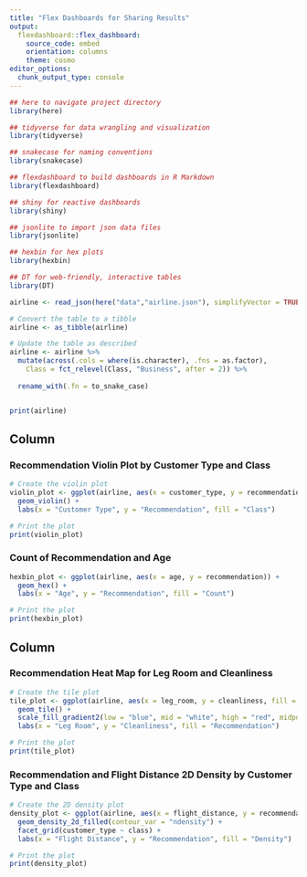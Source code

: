 ---
title: "Flex Dashboards for Sharing Results"
output:
  flexdashboard::flex_dashboard:
    source_code: embed
    orientation: columns
    theme: cosmo
editor_options: 
  chunk_output_type: console
---

```{r, libraries, include = FALSE}
## here to navigate project directory
library(here)

## tidyverse for data wrangling and visualization
library(tidyverse)

## snakecase for naming conventions
library(snakecase)

## flexdashboard to build dashboards in R Markdown
library(flexdashboard)

## shiny for reactive dashboards
library(shiny)

## jsonlite to import json data files
library(jsonlite)

## hexbin for hex plots
library(hexbin)

## DT for web-friendly, interactive tables
library(DT)
```

```{r, global, include = FALSE}
airline <- read_json(here("data","airline.json"), simplifyVector = TRUE)

# Convert the table to a tibble
airline <- as_tibble(airline)

# Update the table as described
airline <- airline %>%
  mutate(across(.cols = where(is.character), .fns = as.factor),
    Class = fct_relevel(Class, "Business", after = 2)) %>%
  
  rename_with(.fn = to_snake_case)


print(airline)


```

Column
-----------------------------------------------------------------------

### Recommendation Violin Plot by Customer Type and Class

```{r, plot_1}
# Create the violin plot
violin_plot <- ggplot(airline, aes(x = customer_type, y = recommendation, fill = class)) +
  geom_violin() +
  labs(x = "Customer Type", y = "Recommendation", fill = "Class")

# Print the plot
print(violin_plot)
```

### Count of Recommendation and Age 

```{r, plot_2}
hexbin_plot <- ggplot(airline, aes(x = age, y = recommendation)) +
  geom_hex() +
  labs(x = "Age", y = "Recommendation", fill = "Count")

# Print the plot
print(hexbin_plot)
```

Column 
-----------------------------------------------------------------------

### Recommendation Heat Map for Leg Room and Cleanliness

```{r, plot_3}
# Create the tile plot
tile_plot <- ggplot(airline, aes(x = leg_room, y = cleanliness, fill = recommendation)) +
  geom_tile() +
  scale_fill_gradient2(low = "blue", mid = "white", high = "red", midpoint = 50) +
  labs(x = "Leg Room", y = "Cleanliness", fill = "Recommendation")

# Print the plot
print(tile_plot)
```

### Recommendation and Flight Distance 2D Density by Customer Type and Class

```{r, plot_4}
# Create the 2D density plot
density_plot <- ggplot(airline, aes(x = flight_distance, y = recommendation)) +
  geom_density_2d_filled(contour_var = "ndensity") +
  facet_grid(customer_type ~ class) +
  labs(x = "Flight Distance", y = "Recommendation", fill = "Density")

# Print the plot
print(density_plot)
```
